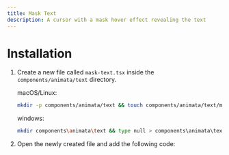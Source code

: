 ```yaml
---
title: Mask Text
description: A cursor with a mask hover effect revealing the text
---
```


<ComponentPreview name="text-mask-text--docs" />

# Installation

1. Create a new file called `mask-text.tsx` inside the `components/animata/text` directory.

   macOS/Linux:
   ```bash
   mkdir -p components/animata/text && touch components/animata/text/mask-text.tsx
   ```

   windows:
   ```bash
   mkdir components\animata\text && type null > components\animata\text\mask-text.tsx
   ```

2. Open the newly created file and add the following code:

```jsx file=<rootDir>/animata/text/mask-text.tsx

```
